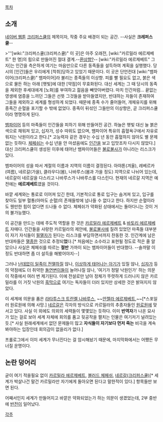 [[목차]]
== 소개 ==
[[네이버 웹툰]] [[크리퍼스큘]]의 제목이자, 작중 주요 배경이 되는 공간. --사실은 '''크레퍼스큘'''--

>'''[wiki:"크리퍼스큘(크리퍼스큘)" 이 곳]은 아주 오래전, [wiki:"카르밀라 에르제베트" 한 명]의 힘으로 만들어진 절대 결계.--[[환상향?]]-- [wiki:"카르밀라 에르제베트" 그 자]는 인간을 측은하게 여기는 마음만으로 다른 동족들을 설득하여 계획을 실행했다. 당시의 [인간]들은 우리에게 [착취]당하고 있었기 때문이다. 이 곳은 단언컨대 [wiki:"뱀파이어(크리퍼스큘)" 뱀파이어]라 불리는 종족들의 이상향. 피를 빨 필요도 없고, 붉은 색으로 물든 하는 아래 [햇빛]에 대한 [약점]이 무효화된다. 대신 세계는 그 때 당시의 동족을 제외한 후세대에게 [노화]를 부여하고 젊음을 빼앗아버렸다. 마치 인간처럼... 끝없는 영생에 염증을 느끼던 그들은 선뜻 그것들을 받아들였지만, 반대하는 자들이 존재하여 그들을 제외하고 세계를 형성하게 되었다. 때문에 종족 수가 줄어들어, 개체유지를 위해 종족간 순혈을 포기할 수 밖에 없었다. 종족이 뒤섞인 그들만의 이상향은, 곧 크리퍼스큘이라 명명하게 된다.


[[뱀파이어(크리퍼스큘)|뱀파이어]] 등의 마족들이 인간들을 피하기 위해 만들어진 공간. 하늘은 햇빛 대신 늘 붉은 색으로 채워져 있고, 십자가, 성수 따위도 없으며, 뱀파이어 특유의 흡혈욕구에서 자유로워지는 낙원이라고 한다.[* 고능력자 같은 경우는 수십 년 동안 흡혈하지 않아도 별 문제 없는 듯하다. [[블러드 체페쉬|체페쉬]]는 수십 년을 안 마셨음에도 [[플로리안 알펜|인간]]을 보고 입맛조차 다시지 않았다.] 대신 크리퍼스큘이 생성된 이후에 태어난 뱀파이어들은 [[불로불사]]가 아니라는 리스크가 있다.

뱀파이어의 성을 따서 계절의 이름과 지역의 이름이 결정된다. 아야톤(겨울), 레베르카(여름), 네르갈(가을), 클라우디(봄), 나바루스(봄과 가을 정도) 지역으로 나뉘어 있는데, 네르갈이 네르갈을 다스리고 나바루스가 나바루스를 다스린다. 현재의 네르갈 지역은 예전에는 '''에르제베트'''였을 것이다.

바깥 세계와는 통로로 이어져 있긴 한데, 기본적으로 통로 입구는 숨겨져 있고, 입구를 찾아도 일부 혈통(아마도 순혈)의 존재들밖에 넘나들 수 없다고 한다. 하지만 순혈이라도 웬만한 힘이 없다면 드나들 수 없다. 체페쉬가 약화된 상태에서는 돌아다니는 것이 거의 불가능했다.

이 공간을 만드는 데에 주도적 역할을 한 것은 [[카르밀라 에르제베트]] & [[바토리 에르제베트]] 자매다. 인간들을 사랑한 카르밀라의 제안에, [[불로불사]]에 질려 있었던 마족들 대부분이 자기 자식들이 [[필멸자]]가 된다는 리스크를 부담하면서까지 찬동한 것. 인간계에 남은 반대파들은 [[멸종]]한 것으로 추정되'''었'''다.[* 처음에는 소수라고 표현될 정도로 적은 줄 알았으나 사실은 체페쉬를 따르는 '''절반''' 가까이 되는 뱀파이어들이 반대했다. --솔까말 이 정도 반대하면 좀 더 설득을 해봤어야지--]

그러나 [[발푸르기스의 밤|난데없이 일족이 전멸]]하질 않나, [[세크로이츠 트란켈 나바루스|이상하게 태어나는 아기]]가 있질 않나, [[십자가]] 등의 약점에도 더 취약한 [[돌연변이]]들이 늘어나질 않나, '여기가 정말 낙원인가' 하는 의문이 작중에서 여러 번 제기된다. 이에 전설로만 남아 정체가 뚜렷하게 드러나지 않은 카르밀라를 이 거짓 낙원의 [[흑막]]으로 여기는 독자들이 더러 있지만 상세한 것은 밝혀지지 않았다.

이 세계에 의문을 품은 [[라타투스크 트란켈 나바루스]], ~~[[안젤라 에르제베트]],~~[*스포일러 원로원에 의해 사망.] [[네르갈(크리퍼스큘)|네르갈]]은 각자의 방식으로 카르밀라의 추종자들인 [[원로원(크리퍼스큘)|원로원]]에 맞서고 있다. 사실 이 외에도 의외의 세력들이 몇몇있는 듯하다. 이미 '''반역자'''가 나온 묘사가 있는 걸로 보아 세계 자체에 회의를 품고 뒷공작을 펼치는 인물은 여기저기 널려있는 듯.[* 사실 원래세계에서 없던 문제들이 많고 '''자식들이 자기보다 먼저 죽는''' 비극을 계속 봐야하는 입장인데 회의감이 없을리가 없다.]

프롤로그에서 이미 세계가 무너진다는 걸 암시해놨기 때문에, 마지막화에서는 어쨌든 무너질 운명이다.

== 논란 덩어리 ==
굳이 여기 적을필요 없이 [[카르밀라 에르제베트]], [[블러드 체페쉬]], [[네르갈(크리퍼스큘)]][* 세계가 박살나건 말건 카르밀라만 자기에게 돌아오면 된다고 말한적이 있다.] 항목들만 보면 된다.

어째서인지 세계가 만들어지고 바깥은 약화되었는가 하는 의문이 생겼었는데, 2부 중반에 [[숲(크리퍼스큘)|반전]]이 일어났다.

[[각주]]
